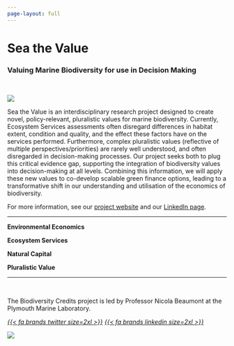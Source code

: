 ```yaml
---
page-layout: full
---
```


# Sea the Value
### Valuing Marine Biodiversity for use in Decision Making

</br>

::: {.grid}

::: {.g-col-12 .g-col-md-5}

![](images/seathevalue_ratio.webp){fig-alt="Photograph taken directly from above of a rocky coastline and a deep blue sea."}

:::

::: {.g-col-12 .g-col-md-7}

Sea the Value is an interdisciplinary research project designed to create novel, policy-relevant, pluralistic values for marine biodiversity. Currently, Ecosystem Services assessments often disregard differences in habitat extent, condition and quality, and the effect these factors have on the services performed. Furthermore, complex pluralistic values (reflective of multiple perspectives/priorities) are rarely well understood, and often disregarded in decision-making processes. Our project seeks both to plug this critical evidence gap, supporting the integration of biodiversity values into decision-making at all levels. Combining this information, we will apply these new values to co-develop scalable green finance options, leading to a transformative shift in our understanding and utilisation of the economics of biodiversity.

For more information, see our [project website](https://www.pml.ac.uk/science/Projects/Sea-the-Value) and our [LinkedIn page](https://www.linkedin.com/company/sea-the-value/?viewAsMember=true).

:::

:::

<hr />

::: {.grid}

::: {.g-col-6 .g-col-md-3 .text-center}

**Environmental Economics**

:::

::: {.g-col-6 .g-col-md-3 .text-center}

**Ecosystem Services**

:::

::: {.g-col-6 .g-col-md-3 .text-center}

**Natural Capital**

:::

::: {.g-col-6 .g-col-md-3 .text-center}

**Pluralistic Value**

:::

:::

<hr />

::: {.grid}

::: {.g-col-12 .g-col-md-9}

<br />

The Biodiversity Credits project is led by Professor Nicola Beaumont at the Plymouth Marine Laboratory.

<div class="text-center">
<a href="https://twitter.com/SeaTheValue"><i>{{< fa brands twitter size=2xl >}}</i></a>
<a href="https://www.linkedin.com/groups/12897894/"><i>{{< fa brands linkedin size=2xl >}}</i></a>
</div>

:::

::: {.g-col-12 .g-col-md-3}

```{=html}
<img src="https://www.pml.ac.uk/getattachment/78ea8e9c-4d38-4e46-937b-591e5d34e805/beaumont_nicky_750.jpg" class="profile-shape-circle profile-image" >
```

:::

:::